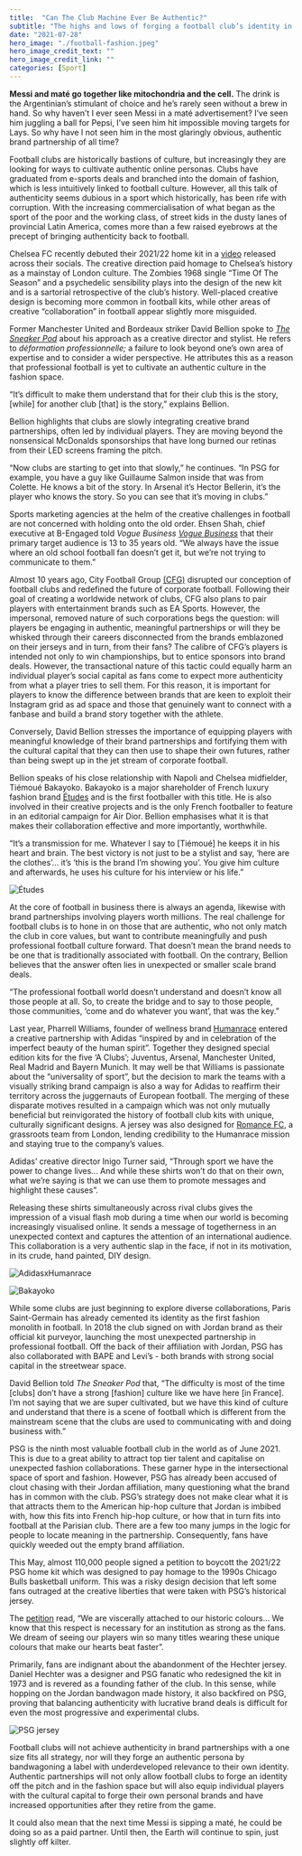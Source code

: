 ```yaml
---
title:  "Can The Club Machine Ever Be Authentic?"
subtitle: "The highs and lows of forging a football club’s identity in fashion"
date: "2021-07-28"
hero_image: "./football-fashion.jpeg"
hero_image_credit_text: ""
hero_image_credit_link: ""
categories: [Sport]
---
```


**Messi and maté go together like mitochondria and the cell.** The drink is the Argentinian’s stimulant of choice and he’s rarely seen without a brew in hand. So why haven’t I ever seen Messi in a maté advertisement? I’ve seen him juggling a ball for Pepsi, I’ve seen him hit impossible moving targets for Lays. So why have I not seen him in the most glaringly obvious, authentic brand partnership of all time? 

Football clubs are historically bastions of culture, but increasingly they are looking for ways to cultivate authentic online personas. Clubs have graduated from e-sports deals and branched into the domain of fashion, which is less intuitively linked to football culture. However, all this talk of authenticity seems dubious in a sport which historically, has been rife with corruption. With the increasing commercialisation of what began as the sport of the poor and the working class, of street kids in the dusty lanes of provincial Latin America, comes more than a few raised eyebrows at the precept of bringing authenticity back to football. 

Chelsea FC recently debuted their 2021/22 home kit in a [video](https://www.instagram.com/tv/COzdFMXKOrU/?hl=en) released across their socials. The creative direction paid homage to Chelsea’s history as a mainstay of London culture. The Zombies 1968 single “Time Of The Season” and a psychedelic sensibility plays into the design of the new kit and is a sartorial retrospective of the club’s history. Well-placed creative design is becoming more common in football kits, while other areas of creative “collaboration” in football appear slightly more misguided. 

Former Manchester United and Bordeaux striker David Bellion spoke to [*The Sneaker Pod*](https://www.youtube.com/watch?v=9_S9UXhtUAU) about his approach as a creative director and stylist. He refers to *déformation professionnelle;* a failure to look beyond one’s own area of expertise and to consider a wider perspective. He attributes this as a reason that professional football is yet to cultivate an authentic culture in the fashion space. 

“It’s difficult to make them understand that for their club this is the story, [while] for another club [that] is the story,” explains Bellion.

Bellion highlights that clubs are slowly integrating creative brand partnerships, often led by individual players. They are moving beyond the nonsensical McDonalds sponsorships that have long burned our retinas from their LED screens framing the pitch. 

“Now clubs are starting to get into that slowly,” he continues. “In PSG for example, you have a guy like Guillaume Salmon inside that was from Colette. He knows a bit of the story. In Arsenal it’s Hector Bellerin, it’s the player who knows the story. So you can see that it’s moving in clubs.”   

Sports marketing agencies at the helm of the creative challenges in football are not concerned with holding onto the old order. Ehsen Shah, chief executive at B-Engaged told *Vogue Business* [*Vogue Business*](https://www.voguebusiness.com/fashion/forget-actors-footballers-are-the-new-fashion-icons) that their primary target audience is 13 to 35 years old. 
“We always have the issue where an old school football fan doesn’t get it, but we’re not trying to communicate to them.”

Almost 10 years ago, City Football Group [(CFG)](https://www.cityfootballgroup.com/) disrupted our conception of football clubs and redefined the future of corporate football. Following their goal of creating a worldwide network of clubs, CFG also plans to pair players with entertainment brands such as EA Sports. However, the impersonal, removed nature of such corporations begs the question: will players be engaging in authentic, meaningful partnerships or will they be whisked through their careers disconnected from the brands emblazoned on their jerseys and in turn, from their fans? The calibre of CFG’s players is intended not only to win championships, but to entice sponsors into brand deals. However, the transactional nature of this tactic could equally harm an individual player’s social capital as fans come to expect more authenticity from what a player tries to sell them. For this reason, it is important for players to know the difference between brands that are keen to exploit their Instagram grid as ad space and those that genuinely want to connect with a fanbase and build a brand story together with the athlete.

Conversely, David Bellion stresses the importance of equipping players with meaningful knowledge of their brand partnerships and fortifying them with the cultural capital that they can then use to shape their own futures, rather than being swept up in the jet stream of corporate football.

Bellion speaks of his close relationship with Napoli and Chelsea midfielder, Tiémoué Bakayoko. Bakayoko is a major shareholder of French luxury fashion brand [Études](https://www.etudes-studio.com/) and is the first footballer with this title. He is also involved in their creative projects and is the only French footballer to feature in an editorial campaign for Air Dior. Bellion emphasises what it is that makes their collaboration effective and more importantly, worthwhile. 

“It’s a transmission for me. Whatever I say to [Tiémoué] he keeps it in his heart and brain. The best victory is not just to be a stylist and say, ‘here are the clothes’… it’s ‘this is the brand I’m showing you’. You give him culture and afterwards, he uses his culture for his interview or his life.”

![Études](./1-bakayoko.jpeg)

At the core of football in business there is always an agenda, likewise with brand partnerships involving players worth millions. The real challenge for football clubs is to hone in on those that are authentic, who not only match the club in core values, but want to contribute meaningfully and push professional football culture forward. That doesn’t mean the brand needs to be one that is traditionally associated with football. On the contrary, Bellion believes that the answer often lies in unexpected or smaller scale brand deals. 

“The professional football world doesn’t understand and doesn’t know all those people at all. So, to create the bridge and to say to those people, those communities, ‘come and do whatever you want’, that was the key.” 

Last year, Pharrell Williams, founder of wellness brand [Humanrace](https://www.humanrace.com/) entered a creative partnership with Adidas “inspired by and in celebration of the imperfect beauty of the human spirit”. Together they designed special edition kits for the five ‘A Clubs’; Juventus, Arsenal, Manchester United, Real Madrid and Bayern Munich. It may well be that Williams is passionate about the “universality of sport”, but the decision to mark the teams with a visually striking brand campaign is also a way for Adidas to reaffirm their territory across the juggernauts of European football. 
The merging of these disparate motives resulted in a campaign which was not only mutually beneficial but reinvigorated the history of football club kits with unique, culturally significant designs. A jersey was also designed for [Romance FC](https://www.romancefc.com/), a grassroots team from London, lending credibility to the Humanrace mission and staying true to the company’s values. 

Adidas’ creative director Inigo Turner said, “Through sport we have the power to change lives... And while these shirts won’t do that on their own, what we’re saying is that we can use them to promote messages and highlight these causes”. 

Releasing these shirts simultaneously across rival clubs gives the impression of a visual flash mob during a time when our world is becoming increasingly visualised online. It sends a message of togetherness in an unexpected context and captures the attention of an international audience. This collaboration is a very authentic slap in the face, if not in its motivation, in its crude, hand painted, DIY design. 

![AdidasxHumanrace](./hr14.jpeg)

![Bakayoko](./adidas-humanrace-kits-on-pitch-1.jpeg)

While some clubs are just beginning to explore diverse collaborations, Paris Saint-Germain has already cemented its identity as the first fashion monolith in football. In 2018 the club signed on with Jordan brand as their official kit purveyor, launching the most unexpected partnership in professional football. Off the back of their affiliation with Jordan, PSG has also collaborated with BAPE and Levi’s - both brands with strong social capital in the streetwear space. 

David Bellion told *The Sneaker Pod* that, “The difficulty is most of the time [clubs] don’t have a strong [fashion] culture like we have here [in France]. I’m not saying that we are super cultivated, but we have this kind of culture and understand that there is a scene of football which is different from the mainstream scene that the clubs are used to communicating with and doing business with.” 

PSG is the ninth most valuable football club in the world as of June 2021. This is due to a great ability to attract top tier talent and capitalise on unexpected fashion collaborations. These garner hype in the intersectional space of sport and fashion. However, PSG has already been accused of clout chasing with their Jordan affiliation, many questioning what the brand has in common with the club. PSG’s strategy does not make clear what it is that attracts them to the American hip-hop culture that Jordan is imbibed with, how this fits into French hip-hop culture, or how that in turn fits into football at the Parisian club. There are a few too many jumps in the logic for people to locate meaning in the partnership. Consequently, fans have quickly weeded out the empty brand affiliation. 

This May, almost 110,000 people signed a petition to boycott the 2021/22 PSG home kit which was designed to pay homage to the 1990s Chicago Bulls basketball uniform. This was a risky design decision that left some fans outraged at the creative liberties that were taken with PSG’s historical jersey. 

The [petition](https://twitter.com/Co_Ultras_Paris/status/1392103309444587529) read, “We are viscerally attached to our historic colours… We know that this respect is necessary for an institution as strong as the fans. We dream of seeing our players win so many titles wearing these unique colours that make our hearts beat faster”. 

Primarily, fans are indignant about the abandonment of the Hechter jersey. Daniel Hechter was a designer and PSG fanatic who redesigned the kit in 1973 and is revered as a founding father of the club. In this sense, while hopping on the Jordan bandwagon made history, it also backfired on PSG, proving that balancing authenticity with lucrative brand deals is difficult for even the most progressive and experimental clubs.

![PSG jersey](./psg_fr_1200_800_no_text.png)

Football clubs will not achieve authenticity in brand partnerships with a one size fits all strategy, nor will they forge an authentic persona by bandwagoning a label with underdeveloped relevance to their own identity. Authentic partnerships will not only allow football clubs to forge an identity off the pitch and in the fashion space but will also equip individual players with the cultural capital to forge their own personal brands and have increased opportunities after they retire from the game. 

It could also mean that the next time Messi is sipping a maté, he could be doing so as a paid partner. Until then, the Earth will continue to spin, just slightly off kilter.
